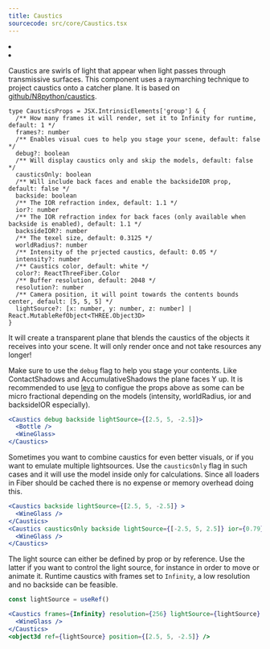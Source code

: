 ```yaml
---
title: Caustics
sourcecode: src/core/Caustics.tsx
---
```


<Grid cols={4}>
  <li>
    <Codesandbox id="szj6p7" />
  </li>
  <li>
    <Codesandbox id="g7wbe0" />
  </li>
</Grid>

Caustics are swirls of light that appear when light passes through transmissive surfaces. This component uses a raymarching technique to project caustics onto a catcher plane. It is based on [github/N8python/caustics](https://github.com/N8python/caustics).

```tsx
type CausticsProps = JSX.IntrinsicElements['group'] & {
  /** How many frames it will render, set it to Infinity for runtime, default: 1 */
  frames?: number
  /** Enables visual cues to help you stage your scene, default: false */
  debug?: boolean
  /** Will display caustics only and skip the models, default: false */
  causticsOnly: boolean
  /** Will include back faces and enable the backsideIOR prop, default: false */
  backside: boolean
  /** The IOR refraction index, default: 1.1 */
  ior?: number
  /** The IOR refraction index for back faces (only available when backside is enabled), default: 1.1 */
  backsideIOR?: number
  /** The texel size, default: 0.3125 */
  worldRadius?: number
  /** Intensity of the prjected caustics, default: 0.05 */
  intensity?: number
  /** Caustics color, default: white */
  color?: ReactThreeFiber.Color
  /** Buffer resolution, default: 2048 */
  resolution?: number
  /** Camera position, it will point towards the contents bounds center, default: [5, 5, 5] */
  lightSource?: [x: number, y: number, z: number] | React.MutableRefObject<THREE.Object3D>
}
```

It will create a transparent plane that blends the caustics of the objects it receives into your scene. It will only render once and not take resources any longer!

Make sure to use the `debug` flag to help you stage your contents. Like ContactShadows and AccumulativeShadows the plane faces Y up. It is recommended to use [leva](https://github.com/pmndrs/leva) to configue the props above as some can be micro fractional depending on the models (intensity, worldRadius, ior and backsideIOR especially).

```jsx
<Caustics debug backside lightSource={[2.5, 5, -2.5]}>
  <Bottle />
  <WineGlass>
</Caustics>
```

Sometimes you want to combine caustics for even better visuals, or if you want to emulate multiple lightsources. Use the `causticsOnly` flag in such cases and it will use the model inside only for calculations. Since all loaders in Fiber should be cached there is no expense or memory overhead doing this.

```jsx
<Caustics backside lightSource={[2.5, 5, -2.5]} >
  <WineGlass />
</Caustics>
<Caustics causticsOnly backside lightSource={[-2.5, 5, 2.5]} ior={0.79} worldRadius={0.0124}>
  <WineGlass />
</Caustics>
```

The light source can either be defined by prop or by reference. Use the latter if you want to control the light source, for instance in order to move or animate it. Runtime caustics with frames set to `Infinity`, a low resolution and no backside can be feasible.

```jsx
const lightSource = useRef()

<Caustics frames={Infinity} resolution={256} lightSource={lightSource} >
  <WineGlass />
</Caustics>
<object3d ref={lightSource} position={[2.5, 5, -2.5]} />
```
